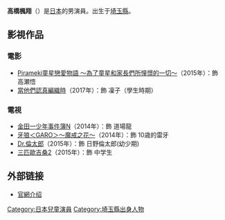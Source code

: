{{BLP unsourced|time=2020-09-20T01:09:49+00:00}}
{{藝人
| 類型= 男演員
| 本名 = 高橋楓翔
| 圖片 = 
| 圖片簡介 =
| 外文名 = タカハシフウト
| 外文=日文
| 英文名 =  
| 綽號 =
| 出生日期 = {{birth date and age|2001|9|21}}
| 出生地點 = 日本[[埼玉縣|埼玉縣]]
| 國籍 = {{JPN}}
| 職業 = [[演員|演員]]
| 教育程度 =
| 活躍年代 = 2014年至今
| 經紀公司 = 
| 代表作 = 
| 出道作 =
| 網站 =
}}

'''高橋楓翔'''（{{bd|2001年|9月21日}}）是[[日本|日本]]的男演員。出生于[[埼玉縣|埼玉縣]]。

== 影視作品 ==
=== 電影 ===
*[[Pirameki童星戀愛物語_～為了童星和家長們所憧憬的一切～|Pirameki童星戀愛物語 ～為了童星和家長們所憧憬的一切～]]（2015年）：飾 高瀬悟
*[[當他們認真編織時|當他們認真編織時]]（2017年）：飾 凜子（學生時期）

=== 電視 ===
* [[金田一少年事件簿N|金田一少年事件簿N]]（2014年）：飾 道場龍
* [[牙狼＜GARO＞～魔戒之花～|牙狼＜GARO＞～魔戒之花～]]（2014年）：飾 10歳的雷牙
* [[Dr.倫太郎|Dr.倫太郎]]（2015年）：飾 日野倫太郎(幼少期)
* [[三匹歐吉桑2|三匹歐吉桑2]]（2015年）：飾 中学生

== 外部链接 ==
*[http://www.stardust.co.jp/section3/profile/takahashifuuto.html 官網介绍] {{Wayback|url=http://www.stardust.co.jp/section3/profile/takahashifuuto.html |date=20140903071712 }}

{{DEFAULTSORT:takahashi futo}}
[[Category:日本兒童演員|Category:日本兒童演員]]
[[Category:埼玉縣出身人物|Category:埼玉縣出身人物]]
{{japan-enter-bio-stub}}